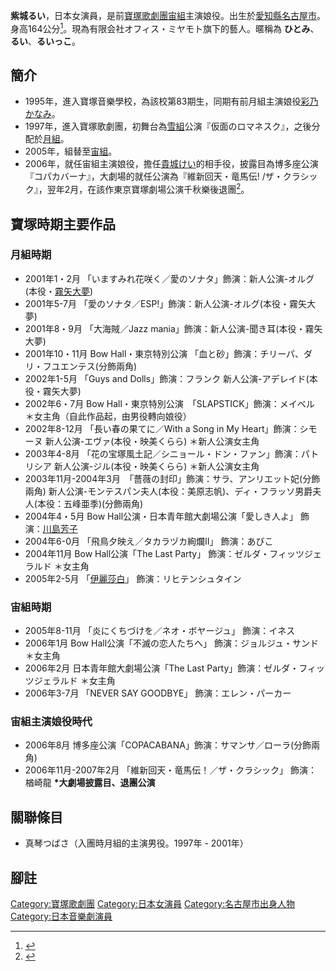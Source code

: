 {{roughtranslation|time=2020-12-01}}
{{blpsources|time=2020-12-01}}
{{藝人
| type = 女演员
| 姓名 = 紫城るい(しじょう るい）
| 本名 = 小林仁美
| 出生日期 = {{birth_date_and _age|1976|8|23}}
| 出生地點 = {{JPN}}
| 職業 = 舞台演員
| yearsactive = 1997-
}}
{{japanese|japanese=紫城 るい|kana=しじょう るい|romaji=Shijyō Rui}}

'''紫城るい'''{{BD|1976年|8月23日}}，日本女演員，是前[[寶塚歌劇團|寶塚歌劇團]][[宙組|宙組]]主演娘役。出生於[[愛知縣|愛知縣]][[名古屋市|名古屋市]]。身高164公分<ref>{{Cite web|url=http://www.officemiyamoto.co.jp/page011.html|title=所屬經紀公司個人資料頁面|accessdate=2017年11月16日|author=|date=|publisher=}}</ref>。現為有限会社オフィス・ミヤモト旗下的藝人。暱稱為 '''ひとみ'''、'''るい'''、'''るいっこ'''。

== 簡介 ==
* 1995年，進入寶塚音樂學校，為該校第83期生，同期有前月組主演娘役[[彩乃かなみ|彩乃かなみ]]。
* 1997年，進入寶塚歌劇團，初舞台為[[雪組|雪組]]公演『仮面のロマネスク』，之後分配於[[月組|月組]]。
* 2005年，組替至[[宙組|宙組]]。
* 2006年，就任宙組主演娘役，擔任[[貴城けい|貴城けい]]的相手役，披露目為博多座公演『コパカバーナ』，大劇場的就任公演為『維新回天・竜馬伝! /ザ・クラシック』，翌年2月，在該作東京寶塚劇場公演千秋樂後退團<ref>{{Cite news|url=http://www.asahi.com/culture/stage/theater/OSK200610060024.html|title=「１０年の節目で決意」　宝塚宙組の紫城るいが退団会見|author=|date=2006年10月6日|work=[[朝日新聞|朝日新聞]]|accessdate=2017年11月16日}}</ref>。

==寶塚時期主要作品==
===月組時期===
* 2001年1・2月 「いますみれ花咲く／愛のソナタ」飾演：新人公演-オルグ(本役・[[霧矢大夢|霧矢大夢]])
* 2001年5-7月 「愛のソナタ／ESP!」飾演：新人公演-オルグ(本役・霧矢大夢)
* 2001年8・9月 「大海賊／Jazz mania」飾演：新人公演-聞き耳(本役・霧矢大夢)
* 2001年10・11月 Bow Hall・東京特別公演 「血と砂」飾演：チリーパ、ダリ・フユエンテス(分飾兩角)
* 2002年1-5月 「Guys and Dolls」飾演：フランク 新人公演-アデレイド(本役・霧矢大夢)
* 2002年6・7月 Bow Hall・東京特別公演　「SLAPSTICK」飾演：メイベル ＊女主角（自此作品起，由男役轉向娘役）
* 2002年8-12月 「長い春の果てに／With a Song in My Heart」飾演：シモーヌ 新人公演-エヴァ(本役・映美くらら) ＊新人公演女主角
* 2003年4-8月 「花の宝塚風土記／シニョール・ドン・ファン」飾演：パトリシア 新人公演-ジル(本役・映美くらら) ＊新人公演女主角
* 2003年11月-2004年3月　「薔薇の封印」飾演：サラ、アンリエット妃(分飾兩角) 新人公演-モンテスパン夫人(本役：美原志帆)、ディ・フラッソ男爵夫人(本役：五峰亜季)(分飾兩角)
* 2004年4・5月 Bow Hall公演・日本青年館大劇場公演「愛しき人よ」 飾演：[[川島芳子|川島芳子]]
* 2004年6-0月 「飛鳥夕映え／タカラヅカ絢爛II」 飾演：あびこ
* 2004年11月  Bow Hall公演「The Last Party」 飾演：ゼルダ・フィッツジェラルド ＊女主角
* 2005年2-5月 「[[伊麗莎白_(音樂劇)|伊麗莎白]]」 飾演：リヒテンシュタイン

===宙組時期===
* 2005年8-11月 「炎にくちづけを／ネオ・ボヤージュ」 飾演：イネス
* 2006年1月 Bow Hall公演「不滅の恋人たちへ」 飾演：ジョルジュ・サンド ＊女主角
* 2006年2月 日本青年館大劇場公演「The Last Party」飾演：ゼルダ・フィッツジェラルド ＊女主角
* 2006年3-7月 「NEVER SAY GOODBYE」 飾演：エレン・パーカー

=== 宙組主演娘役時代 ===
* 2006年8月 博多座公演「COPACABANA」飾演：サマンサ／ローラ(分飾兩角)
* 2006年11月-2007年2月 「維新回天・竜馬伝！／ザ・クラシック」 飾演：楢崎龍 '''*大劇場披露目、退團公演'''

== 關聯條目 ==
* 真琴つばさ（入團時月組的主演男役。1997年 - 2001年）

== 腳註 ==
{{reflist}}

{{寶塚歌劇團宙組主演娘役|2006.7.3 - 2007.2.12}}
{{DEFAULTSORT:shijyo rui}}
[[Category:寶塚歌劇團|Category:寶塚歌劇團]]
[[Category:日本女演員|Category:日本女演員]]
[[Category:名古屋市出身人物|Category:名古屋市出身人物]]
[[Category:日本音樂劇演員|Category:日本音樂劇演員]]